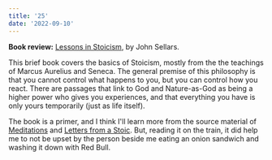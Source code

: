 ```yaml
---
title: '25'
date: '2022-09-10'
---
```


**Book review:** [Lessons in Stoicism](https://www.goodreads.com/book/show/43566091-lessons-in-stoicism), by John Sellars.

This brief book covers the basics of Stoicism, mostly from the the teachings of Marcus Aurelius and Seneca. The general premise of this philosophy is that you cannot control what happens to you, but you can control how you react. There are passages that link to God and Nature-as-God as being a higher power who gives you experiences, and that everything you have is only yours temporarily (just as life itself).

The book is a primer, and I think I'll learn more from the source material of [Meditations](https://www.goodreads.com/book/show/30659.Meditations) and [Letters from a Stoic](https://www.goodreads.com/book/show/97411.Letters_from_a_Stoic). But, reading it on the train, it did help me to not be upset by the person beside me eating an onion sandwich and washing it down with Red Bull.
